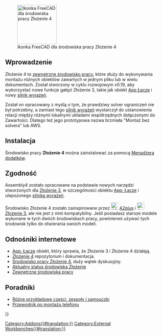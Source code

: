 <languages/>

[[Image:Assembly4_workbench_icon.svg|thumb|128px|Ikonka FreeCAD dla środowiska pracy Złożenie 4]]

<span id="Introduction"></span>
==Wprowadzenie==

{{TOCright}}

Złożenie 4 to [[External_workbenches/pl|zewnętrzne środowisko pracy]], które służy do wykonywania montażu różnych obiektów zawartych w jednym pliku lub w wielu dokumentach. Został stworzony w cyklu rozwojowym v0.19, aby wykorzystać nowe funkcje gałęzi Złożenie 3, takie jak obiekt [[App_Link/pl|App Łącze]] i nowy [[Expressions/pl|silnik wyrażeń]].

Został on opracowany z myślą o tym, że prawdziwy solver ograniczeń nie był potrzebny, a zamiast tego [[Expressions/pl|silnik wyrażeń]] wystarczył do ustanowienia relacji między różnymi lokalnymi układami współrzędnych dołączonymi do Zawartości. Dlatego też jego prototypowa nazwa brzmiała "Montaż bez solvera" lub AWS.

<span id="Installation"></span>
==Instalacja==

Środowisko pracy '''Złożenie 4''' można zainstalować za pomocą [[Std_AddonMgr/pl|Menadżera dodatków]].

<span id="Compatibility"></span>
==Zgodność==

Assembly4 zostało opracowane na podstawie nowych narzędzi stworzonych dla [[Assembly3_Workbench/pl|Złożenie 3]], w szczególności obiektu [[App_Link/pl|App: Łącze]] i ulepszonego [[Expressions/pl|silnika wyrażeń]].

Środowisko Złożenie 4 zostało zainspirowane przez [[File:A2p_workbench.svg|24px]] [[A2plus_Workbench/pl|A2plus]] i [[File:Assembly3_workbench_icon.svg|24px]] [[Assembly3_Workbench/pl|Złożenie 3]], ale nie jest z nimi kompatybilny. Jeśli posiadasz starsze modele wykonane w tych dwóch środowiskach pracy, powinieneś używać tych środowisk tylko do otwierania swoich modeli.

<span id="Links"></span>
==Odnośniki internetowe==

* [[App_Link/pl|App: Łącze]] obiekt, który sprawia, że Złożenie 3 i Złożenie 4 działają.
* [https://github.com/oursland/FreeCAD_Assembly4 Złożenie 4] repozytorium i dokumentacja.
* [https://forum.freecadweb.org/viewtopic.php?f=20&t=34806 Środowisko pracy Złożenie 4], duży wątek dyskusyjny.
* [https://forum.freecadweb.org/viewtopic.php?f=20&t=34583 Aktualny status środowiska Złożenie]
* [[External_workbenches/pl|Zewnętrzne środowiska pracy]]

<span id="Tutorials"></span>
==Poradniki==

* [https://github.com/Zolko-123/FreeCAD_Examples Różne przykładowe części, zespoły i samouczki]
* [https://github.com/thermalling/FreeCADAsm4_TutorialSubassembly/ Przewodnik po montażu telefonu]

{{Userdocnavi{{#translation:}}}}
[[Category:Addons{{#translation:}}]]
[[Category:External Workbenches{{#translation:}}]]